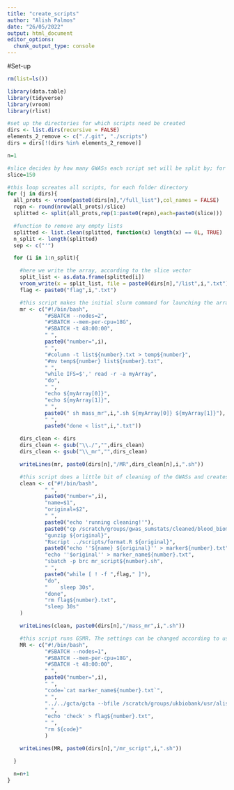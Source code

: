 ```yaml
---
title: "create_scripts"
author: "Alish Palmos"
date: "26/05/2022"
output: html_document
editor_options:
  chunk_output_type: console
---
```


#Set-up
```r
rm(list=ls())
```

```r
library(data.table)
library(tidyverse)
library(vroom)
library(rlist)
```

```r
#set up the directories for which scripts need be created
dirs <- list.dirs(recursive = FALSE)
elements_2_remove <- c("./.git", "./scripts")
dirs = dirs[!(dirs %in% elements_2_remove)]

n=1

#slice decides by how many GWASs each script set will be split by; for example, if there are 600 GWASs and slice is set to 150, 4 different script sets will be generated
slice=150

#this loop screates all scripts, for each folder directory
for (j in dirs){
  all_prots <- vroom(paste0(dirs[n],"/full_list"),col_names = FALSE)
  repn <- round(nrow(all_prots)/slice)
  splitted <- split(all_prots,rep(1:paste0(repn),each=paste0(slice)))

  #function to remove any empty lists
  splitted <- list.clean(splitted, function(x) length(x) == 0L, TRUE)
  n_split <- length(splitted)
  sep <- c("'")

  for (i in 1:n_split){

    #here we write the array, according to the slice vector
    split_list <- as.data.frame(splitted[i])
    vroom_write(x = split_list, file = paste0(dirs[n],"/list",i,".txt"), col_names = FALSE, delim = ',')
    flag <- paste0("flag",i,".txt")

    #this script makes the initial slurm command for launching the array
    mr <- c("#!/bin/bash",
            "#SBATCH --nodes=2",
            "#SBATCH --mem-per-cpu=18G",
            "#SBATCH -t 48:00:00",
            " ",
            paste0("number=",i),
            " ",
            "#column -t list${number}.txt > temp${number}",
            "#mv temp${number} list${number}.txt",
            " ",
            "while IFS=$',' read -r -a myArray",
            "do",
            " ",
            "echo ${myArray[0]}",
            "echo ${myArray[1]}",
            " ",
            paste0(" sh mass_mr",i,".sh ${myArray[0]} ${myArray[1]}"),
            " ",
            paste0("done < list",i,".txt"))

    dirs_clean <- dirs
    dirs_clean <- gsub("\\./","",dirs_clean)
    dirs_clean <- gsub("\\_mr","",dirs_clean)

    writeLines(mr, paste0(dirs[n],"/MR",dirs_clean[n],i,".sh"))

    #this script does a little bit of cleaning of the GWASs and creates marker_name files corresponding to the GWAS being analysed. This makes future analyses easier as the protein name and code (for lookup in the metadata) will be available
    clean <- c("#!/bin/bash",
            " ",
            paste0("number=",i),
            "name=$1",
            "original=$2",
            " ",
            paste0("echo 'running cleaning!'"),
            paste0("cp /scratch/groups/gwas_sumstats/cleaned/blood_biomarkers/${original}.gz ./"),
            "gunzip ${original}",
            "Rscript ../scripts/format.R ${original}",
            paste0("echo ''${name} ${original}'' > marker${number}.txt"),
            "echo ''$original'' > marker_name${number}.txt",
            "sbatch -p brc mr_script${number}.sh",
            " ",
            paste0("while [ ! -f ",flag," ]"),
            "do",
            "    sleep 30s",
            "done",
            "rm flag${number}.txt",
            "sleep 30s"
    )

    writeLines(clean, paste0(dirs[n],"/mass_mr",i,".sh"))

    #this script runs GSMR. The settings can be changed according to user needs. See the MR_template is any of the below dependencies are missing
    MR <- c("#!/bin/bash",
            "#SBATCH --nodes=1",
            "#SBATCH --mem-per-cpu=18G",
            "#SBATCH -t 48:00:00",
            " ",
            paste0("number=",i),
            " ",
            "code=`cat marker_name${number}.txt`",
            " ",
            "../../gcta/gcta --bfile /scratch/groups/ukbiobank/usr/alish/1KG_Phase3.WG.CLEANED.EUR_MAF001 --gsmr-file marker${number}.txt target.txt --gsmr-direction 2 --effect-plot --ref-ld-chr /scratch/groups/ukbiobank/KCL_Data/Software/eur_w_ld_chr_for_mtcojo/ --w-ld-chr /scratch/groups/ukbiobank/KCL_Data/Software/eur_w_ld_chr_for_mtcojo/ --out ./output/${code} --gwas-thresh 5e-8 --clump-r2 0.05 --heidi-thresh 0.01 --gsmr-snp-min 1 --gsmr-ld-fdr 0.05 --thread-num 4 --diff-freq 0.8",
            " ",
            "echo 'check' > flag${number}.txt",
            " ",
            "rm ${code}"
            )

    writeLines(MR, paste0(dirs[n],"/mr_script",i,".sh"))

  }  

  n=n+1
}
```
